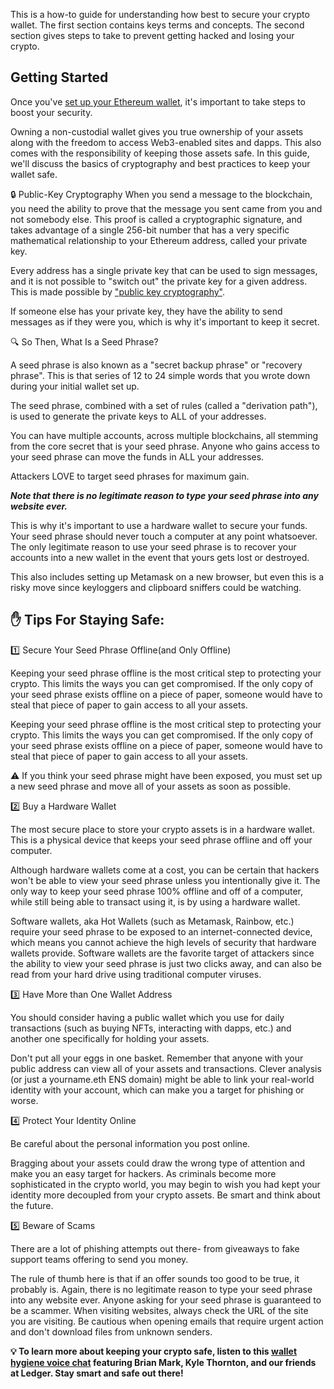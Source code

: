 This is a how-to guide for understanding how best to secure your crypto wallet. The first section contains keys terms and concepts. The second section gives steps to take to prevent getting hacked and losing your crypto.

## Getting Started

Once you've [set up your Ethereum wallet](https://www.notion.so/How-To-Set-Up-Your-First-Ethereum-Wallet-9da760549e054d5ea738cce3c5b49b50), it's important to take steps to boost your security.

Owning a non-custodial wallet gives you true ownership of your assets along with the freedom to access Web3-enabled sites and dapps. This also comes with the responsibility of keeping those assets safe. In this guide, we'll discuss the basics of cryptography and best practices to keep your wallet safe.

🔒 Public-Key Cryptography
When you send a message to the blockchain, you need the ability to prove that the message you sent came from you and not somebody else. This proof is called a cryptographic signature, and takes advantage of a single 256-bit number that has a very specific mathematical relationship to your Ethereum address, called your private key. 

Every address has a single private key that can be used to sign messages, and it is not possible to "switch out" the private key for a given address. This is made possible by ["public key cryptography"](https://en.wikipedia.org/wiki/Public-key_cryptography).

If someone else has your private key, they have the ability to send messages as if they were you, which is why it's important to keep it secret.

🔍 So Then, What Is a Seed Phrase?

A seed phrase is also known as a "secret backup phrase" or "recovery phrase". This is that series of 12 to 24 simple words that you wrote down during your initial wallet set up. 

The seed phrase, combined with a set of rules (called a "derivation path"), is used to generate the private keys to ALL of your addresses. 

You can have multiple accounts, across multiple blockchains, all stemming from the core secret that is your seed phrase. Anyone who gains access to your seed phrase can move the funds in ALL your addresses. 

Attackers LOVE to target seed phrases for maximum gain. 

***Note that there is no legitimate reason to type your seed phrase into any website ever.***

This is why it's important to use a hardware wallet to secure your funds. Your seed phrase should never touch a computer at any point whatsoever. The only legitimate reason to use your seed phrase is to recover your accounts into a new wallet in the event that yours gets lost or destroyed.

This also includes setting up Metamask on a new browser, but even this is a risky move since keyloggers and clipboard sniffers could be watching.

## ✋ Tips For Staying Safe:

1️⃣ Secure Your Seed Phrase Offline(and Only Offline)

Keeping your seed phrase offline is the most critical step to protecting your crypto. This limits the ways you can get compromised. If the only copy of your seed phrase exists offline on a piece of paper, someone would have to steal that piece of paper to gain access to all your assets.

Keeping your seed phrase offline is the most critical step to protecting your crypto. This limits the ways you can get compromised. If the only copy of your seed phrase exists offline on a piece of paper, someone would have to steal that piece of paper to gain access to all your assets.

⚠️ If you think your seed phrase might have been exposed, you must set up a new seed phrase and move all of your assets as soon as possible. 

2️⃣ Buy a Hardware Wallet

The most secure place to store your crypto assets is in a hardware wallet. This is a physical device that keeps your seed phrase offline and off your computer. 

Although hardware wallets come at a cost, you can be certain that hackers won't be able to view your seed phrase unless you intentionally give it. The only way to keep your seed phrase 100% offline and off of a computer, while still being able to transact using it, is by using a hardware wallet.

Software wallets, aka Hot Wallets (such as Metamask, Rainbow, etc.) require your seed phrase to be exposed to an internet-connected device, which means you cannot achieve the high levels of security that hardware wallets provide. Software wallets are the favorite target of attackers since the ability to view your seed phrase is just two clicks away, and can also be read from your hard drive using traditional computer viruses.

3️⃣ Have More than One Wallet Address

You should consider having a public wallet which you use for daily transactions (such as buying NFTs, interacting with dapps, etc.) and another one specifically for holding your assets. 

Don't put all your eggs in one basket. Remember that anyone with your public address can view all of your assets and transactions. Clever analysis (or just a yourname.eth ENS domain) might be able to link your real-world identity with your account, which can make you a target for phishing or worse.

4️⃣ Protect Your Identity Online

Be careful about the personal information you post online. 

Bragging about your assets could draw the wrong type of attention and make you an easy target for hackers. As criminals become more sophisticated in the crypto world, you may begin to wish you had kept your identity more decoupled from your crypto assets. Be smart and think about the future.

5️⃣ Beware of Scams

There are a lot of phishing attempts out there- from giveaways to fake support teams offering to send you money. 

The rule of thumb here is that if an offer sounds too good to be true, it probably is. Again, there is no legitimate reason to type your seed phrase into any website ever. Anyone asking for your seed phrase is guaranteed to be a scammer. When visiting websites, always check the URL of the site you are visiting. Be cautious when opening emails that require urgent action and don't download files from unknown senders.

**💡 To learn more about keeping your crypto safe, listen to this [wallet hygiene voice chat](https://drive.google.com/file/d/1X1KLBL7Sf4t5u4tm8zoRU72pgOPg48gR/view) featuring Brian Mark, Kyle Thornton, and our friends at Ledger. Stay smart and safe out there!**
